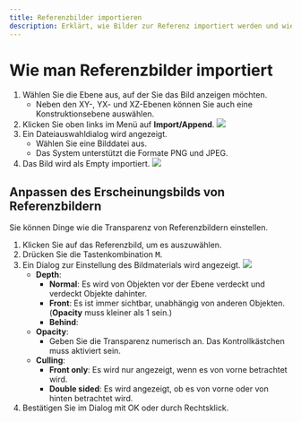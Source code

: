```yaml
---
title: Referenzbilder importieren
description: Erklärt, wie Bilder zur Referenz importiert werden und wie man ihre Transparenz einstellt, unter anderem.
---
```


# Wie man Referenzbilder importiert

1. Wählen Sie die Ebene aus, auf der Sie das Bild anzeigen möchten.
   - Neben den XY-, YX- und XZ-Ebenen können Sie auch eine Konstruktionsebene auswählen.
2. Klicken Sie oben links im Menü auf **Import/Append**.
![](/img/import.png)
3. Ein Dateiauswahldialog wird angezeigt.
   - Wählen Sie eine Bilddatei aus.
   - Das System unterstützt die Formate PNG und JPEG.
4. Das Bild wird als Empty importiert.
![](/img/empty.png)

## Anpassen des Erscheinungsbilds von Referenzbildern

Sie können Dinge wie die Transparenz von Referenzbildern einstellen.

1. Klicken Sie auf das Referenzbild, um es auszuwählen.
2. Drücken Sie die Tastenkombination <kbd>M</kbd>.
3. Ein Dialog zur Einstellung des Bildmaterials wird angezeigt.
![](/img/image-material.png)
   - **Depth**:
     - **Normal**: Es wird von Objekten vor der Ebene verdeckt und verdeckt Objekte dahinter.
     - **Front**: Es ist immer sichtbar, unabhängig von anderen Objekten. (**Opacity** muss kleiner als 1 sein.)
     - **Behind**:
   - **Opacity**: 
      - Geben Sie die Transparenz numerisch an. Das Kontrollkästchen muss aktiviert sein.
   - **Culling**:
     - **Front only**: Es wird nur angezeigt, wenn es von vorne betrachtet wird.
     - **Double sided**: Es wird angezeigt, ob es von vorne oder von hinten betrachtet wird.
4. Bestätigen Sie im Dialog mit OK oder durch Rechtsklick.